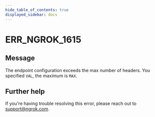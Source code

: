 ```yaml
---
hide_table_of_contents: true
displayed_sidebar: docs
---
```



# ERR_NGROK_1615

## Message

The endpoint configuration exceeds the max number of headers. You specified `VAL`, the maximum is `MAX`.

<ErrorDetails error="err_ngrok_1615" />

## Further help

If you're having trouble resolving this error, please reach out to [support@ngrok.com](mailto:support@ngrok.com?subject=Help%20with%20ERR_NGROK_1615).
